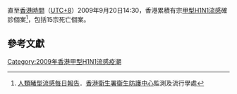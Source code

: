 <onlyinclude>直至[[香港時間]]（[[UTC+8]]）2009年9月20日14:30，香港累積有{{2009年香港甲型H1N1流感數字/figure|22,054}}宗[[甲型H1N1流感]]確診個案<ref name="case report">{{zh-hk}}[http://www.chp.gov.hk/files/pdf/Daily_update_on_swine_influenza_bilingual.pdf 人類豬型流感每日報告]．[[香港衛生署]][[衛生防護中心]]監測及流行學處</ref>，包括15宗死亡個案。</onlyinclude>

==參考文獻==
{{reflist}}

[[Category:2009年香港甲型H1N1流感疫潮]]
